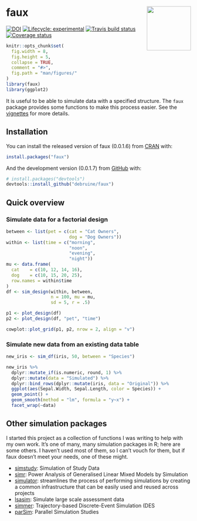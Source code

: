 # faux <img src="reference/figures/logo.png" align="right" alt="" width="120" />
<!-- rmarkdown v1 -->
<!-- README.md is generated from README.Rmd. Please edit that file -->

<!-- badges: start -->
[![DOI](https://zenodo.org/badge/163506566.svg)](https://zenodo.org/badge/latestdoi/163506566)
[![Lifecycle: experimental](https://img.shields.io/badge/lifecycle-experimental-orange.svg)](https://www.tidyverse.org/lifecycle/#experimental)
[![Travis build status](https://travis-ci.org/debruine/faux.svg?branch=master)](https://travis-ci.org/debruine/faux)
[![Coverage status](https://codecov.io/gh/debruine/faux/branch/master/graph/badge.svg)](https://codecov.io/github/debruine/faux?branch=master)
<!-- badges: end -->


```r
knitr::opts_chunk$set(
  fig.width = 8,
  fig.height = 5,
  collapse = TRUE,
  comment = "#>",
  fig.path = "man/figures/"
)
library(faux)
library(ggplot2)
```


It is useful to be able to simulate data with a specified structure. The `faux` package provides some functions to make this process easier. See the [vignettes](articles/) for more details.

## Installation

You can install the released version of faux (0.0.1.6) from [CRAN](https://CRAN.R-project.org) with:

``` r
install.packages("faux")
```

And the development version (0.0.1.7) from [GitHub](https://github.com/debruine/faux) with:

``` r
# install.packages("devtools")
devtools::install_github("debruine/faux")
```

## Quick overview

### Simulate data for a factorial design

```r
between <- list(pet = c(cat = "Cat Owners", 
                        dog = "Dog Owners"))
within <- list(time = c("morning", 
                        "noon", 
                        "evening", 
                        "night"))
mu <- data.frame(
  cat    = c(10, 12, 14, 16),
  dog    = c(10, 15, 20, 25),
  row.names = within$time
)
df <- sim_design(within, between, 
                 n = 100, mu = mu, 
                 sd = 5, r = .5)
```


```r
p1 <- plot_design(df)
p2 <- plot_design(df, "pet", "time")

cowplot::plot_grid(p1, p2, nrow = 2, align = "v")
```

### Simulate new data from an existing data table

```r
new_iris <- sim_df(iris, 50, between = "Species") 
```

```r

new_iris %>%
  dplyr::mutate_if(is.numeric, round, 1) %>%
  dplyr::mutate(data = "Simulated") %>%
  dplyr::bind_rows(dplyr::mutate(iris, data = "Original")) %>%
  ggplot(aes(Sepal.Width, Sepal.Length, color = Species)) +
  geom_point() +
  geom_smooth(method = "lm", formula = "y~x") +
  facet_wrap(~data)
```

## Other simulation packages

I started this project as a collection of functions I was writing to help with my own work. It's one of many, many simulation packages in R; here are some others. I haven't used most of them, so I can't vouch for them, but if faux doesn't meet your needs, one of these might.

* [simstudy](https://www.rdatagen.net/page/simstudy/): Simulation of Study Data
* [simr](https://github.com/pitakakariki/simr): Power Analysis of Generalised Linear Mixed Models by Simulation
* [simulator](http://github.com/jacobbien/simulator): streamlines the process of performing simulations by creating a common infrastructure that can be easily used and reused across projects
* [lsasim](https://github.com/tmatta/lsasim): Simulate large scale assessment data 
* [simmer](https://r-simmer.org/): Trajectory-based Discrete-Event Simulation (DES
* [parSim](https://cran.r-project.org/web/packages/parSim/): Parallel Simulation Studies

